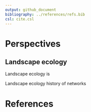 ```yaml
---
output: github_document
bibliography: ../references/refs.bib
csl: cite.csl
---
```


# Perspectives
## Landscape ecology
Landscape ecology is

Landscape ecology history of networks

# References

